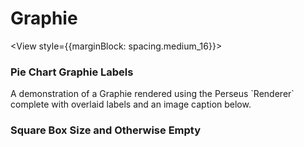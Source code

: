 
<Meta of={GraphieStories} />

# Graphie

<View style={{marginBlock: spacing.medium_16}}>
    <Banner
        kind="warning"
        layout="full-width"
        text="Graphie usage for graphing is deprecated at Khan Academy. For new graphs, please use the interactive-graph
        widget instead (see Widgets/Interactive Graph docs). For translated illustrations with labels, use the Graphie 2000 editor."
    />
</View>

### Pie Chart Graphie Labels

<p>
    A demonstration of a Graphie rendered using the Perseus `Renderer` complete
    with overlaid labels and an image caption below.
</p>

<Canvas of={GraphieStories.PieChartGraphieLabels} />
<Controls of={GraphieStories.PieChartGraphieLabels} />

### Square Box Size and Otherwise Empty

<Canvas of={GraphieStories.SquareBoxSizeAndOtherwiseEmpty} />
